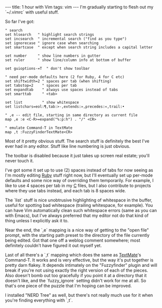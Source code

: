 ---
title: 1 hour with Vim
tags: vim
---
I'm gradually starting to flesh out my `~/.vimrc` with useful stuff.

So far I've got:

<pre>" search
set hlsearch   " highlight search strings
set incsearch  " incremental search ("find as you type")
set ignorecase " ignore case when searching
set smartcase  " except when search string includes a capital letter

set number     " show line numbers in gutter
set ruler      " show line/column info at bottom of buffer

set guioptions-=T  " don't show toolbar

" need per-mode defaults here (2 for Ruby, 4 for C etc)
set shiftwidth=2 " spaces per tab (when shifting)
set tabstop=2    " spaces per tab
set expandtab    " always use spaces instead of tabs
set smarttab     " <tab>

set list     	 " show whitespace
set listchars=eol:¶,tab:>-,extends:»,precedes:«,trail:•

" ,e -- edit file, starting in same directory as current file
map ,e :e <C-R>=expand("%:p:h") . "/" <CR>

" emulate Command-T in TextMate
map ,t :FuzzyFinderTextMate<CR></pre>

Most of it pretty obvious stuff. The search stuff is definitely the best I've ever had in any editor. Stuff like line numbering is just obvious.

The toolbar is disabled because it just takes up screen real estate; you'll never touch it.

I've got some it set up to use (2) spaces instead of tabs for now seeing as I'm mostly editing [[Ruby]] stuff right now, but I'll eventually set up per-mode defaults and some nice way of overriding them temporarily. For example, I like to use 4 spaces per tab in my [[C]] files, but I also contribute to projects where they use tabs instead, and each tab is 8 spaces wide.

The `list` stuff is nice unobtrusive highlighting of whitespace in the buffer, useful for spotting bad whitespace (trailing whitespace, for example). You can have Vim automatically clean such whitespace errors (same as you can with Emacs), but I've always preferred that my editor not do that kind of thing unless I explicitly ask it to.

Near the end, the `,e` mapping is a nice way of getting to the "open file" prompt, with the starting path preset to the directory of the file currently being edited. Got that one off a weblog comment somewhere; most definitely couldn't have figured it out myself yet.

Last of all there's a `,t` mapping which does the same as [[TextMate]]'s Command-T. It works and is very effective, but the way it's put together is pretty darn flakey. It depends intimately on the "Fuzzyfinder" plugin and will break if you're not using exactly the right version of each of the pieces. Also doesn't bomb out too gracefully if you point it at a directory that it doesn't like, and the `fuzzy_ignore` setting didn't work for me at all. So that's one piece of the puzzle that I'm hoping can be improved.

I installed "NERD Tree" as well, but there's not really much use for it when you're finding everything with `,t`.
